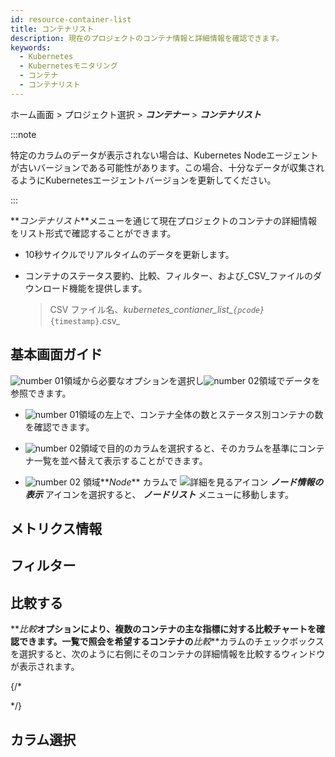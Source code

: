 ```yaml
---
id: resource-container-list
title: コンテナリスト
description: 現在のプロジェクトのコンテナ情報と詳細情報を確認できます。
keywords:
  - Kubernetes
  - Kubernetesモニタリング
  - コンテナ
  - コンテナリスト
---
```


ホーム画面 > プロジェクト選択 > **_コンテナー_** > **_コンテナリスト_**

:::note

特定のカラムのデータが表示されない場合は、Kubernetes Nodeエージェントが古いバージョンである可能性があります。この場合、十分なデータが収集されるようにKubernetesエージェントバージョンを更新してください。 

:::

**_コンテナリスト_**メニューを通じて現在プロジェクトのコンテナの詳細情報をリスト形式で確認することができます。 

- 10秒サイクルでリアルタイムのデータを更新します。 

- コンテナのステータス要約、比較、フィルター、および_CSV_ファイルのダウンロード機能を提供します。

  > CSV ファイル名、_kubernetes\_contianer\_list\_`{pcode}`_`{timestamp}`.csv_

## 基本画面ガイド

<ImgLang img='k8s-resource-container-list-m.png' desc='コンテナ一覧メイン画面' />

![number 01](/img/number-01.png)領域から必要なオプションを選択し![number 02](/img/number-02.png)領域でデータを参照できます。 

- ![number 01](/img/number-01.png)領域の左上で、コンテナ全体の数とステータス別コンテナの数を確認できます。

- ![number 02](/img/number-02.png)領域で目的のカラムを選択すると、そのカラムを基準にコンテナ一覧を並べ替えて表示することができます。

- ![number 02](/img/number-02.png) 領域**_Node_** カラムで ![詳細を見るアイコン](/img/ic-pageview.svg) **_ノード情報の表示_** アイコンを選択すると、 **_ノードリスト_** メニューに移動します。

## メトリクス情報


<K8slistmetric />

## フィルター


<K8slistfilter />

## 比較する

**_比較_**オプションにより、複数のコンテナの主な指標に対する比較チャートを確認できます。一覧で照会を希望するコンテナの**_比較_**カラムのチェックボックスを選択すると、次のように右側にそのコンテナの詳細情報を比較するウィンドウが表示されます。 

<ImgLang img='k8s-container-list-compare.png' desc='比較する' />

{/* 


<K8slistcompare />

*/}

## カラム選択


<K8slistcl />
